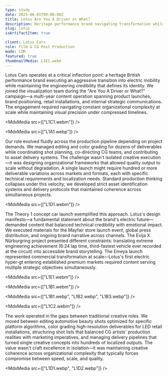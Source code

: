 ```yaml
---
type: study
date: 2025-06-01T00:00:00Z
title: Lotus Are You A Driver or What?
description: Heritage performance brand navigating transformation while maintaining its soul.
slug: lotus
isArtifactItem: true

client: Lotus Cars
role: Film & CG Post Production
mode: COM
featured: true
thumbnailMedia: L1E1.webm
---
```


<MdxParagraph>

Lotus Cars operates at a critical inflection point: a heritage British performance brand executing an aggressive transition into electric mobility while maintaining the engineering credibility that defines its identity. We joined the visualization team during the "Are You A Driver or What?" campaign—a multi-year content operation spanning product launches, brand positioning, retail installations, and internal strategic communications. The engagement required navigating constant organizational complexity at scale while maintaining visual precision under compressed timelines.

</MdxParagraph>

<MdxMedia src={["L1C1.webm"]} />

<MdxMedia src={["L1A1.webp"]} />

<MdxParagraph>

Our role evolved fluidly across the production pipeline depending on project demands. We managed editing and color grading for dozens of deliverables while coordinating shot planning, co-directing CG teams, and contributing to asset delivery systems. The challenge wasn't isolated creative execution—it was designing organizational frameworks that allowed quality output to scale without degradation. A single launch might require hundred or more deliverable variations across markets and formats, each with specific technical requirements and localization needs. Standard production thinking collapses under this velocity; we developed strict asset identification systems and delivery protocols that maintained coherence across simultaneous projects.

</MdxParagraph>

<MdxMedia src={["L1D1.webm"]} />

<MdxParagraph>

The Theory 1 concept car launch exemplified this approach. Lotus's design manifesto—a fundamental statement about the brand's electric future—demanded content that balanced technical credibility with emotional impact. We executed materials for the Mayfair store launch event, global press distribution, and ongoing brand narrative across channels. The Evija X Nürburgring project presented different constraints: translating extreme engineering achievement (6:24 lap time, third-fastest vehicle ever recorded at the circuit) into accessible brand storytelling. The Emeya launch represented commercial transformation at scale—Lotus's first electric hyper-gt entering established premium markets required content serving multiple strategic objectives simultaneously.

</MdxParagraph>

<MdxMedia src={["L1E1.webm"]} />

<MdxMedia src={["L1B1.webm"]} />

<MdxMedia src={["L1B1.webp", "L1B2.webp", "L1B3.webp"]} />

<MdxMedia src={["L1C2.webm"]} />

<MdxParagraph>

The work operated in the gaps between traditional creative roles. We moved between editing automotive beauty shots optimized for specific platform algorithms, color grading high-resolution deliverables for LED retail installations, structuring shot lists that balanced CG artists' production realities with marketing imperatives, and managing delivery pipelines that turned single creative concepts into hundreds of localized outputs. The value wasn't craft excellence in isolation—it was maintaining creative coherence across organizational complexity that typically forces compromise between speed, scale, and quality.

</MdxParagraph>

<MdxMedia src={["L1D1.webp", "L1D2.webp"]} />
